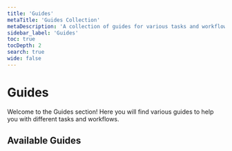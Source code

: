 ```yaml
---
title: 'Guides'
metaTitle: 'Guides Collection'
metaDescription: 'A collection of guides for various tasks and workflows.'
sidebar_label: 'Guides'
toc: true
tocDepth: 2
search: true
wide: false
---
```


# Guides

Welcome to the Guides section! Here you will find various guides to help you with different tasks and workflows.

## Available Guides

<DocCardList />